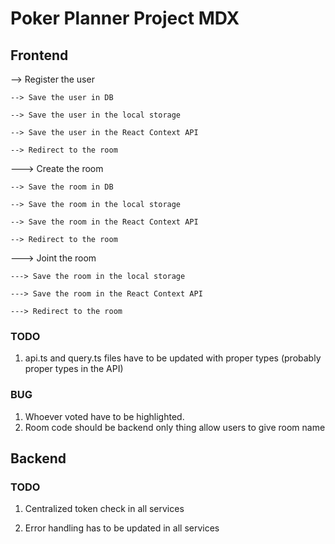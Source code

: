 # Poker Planner Project MDX

## Frontend

--> Register the user

    --> Save the user in DB

    --> Save the user in the local storage

    --> Save the user in the React Context API

    --> Redirect to the room


---> Create the room

    --> Save the room in DB

    --> Save the room in the local storage

    --> Save the room in the React Context API

    --> Redirect to the room

---> Joint the room

    ---> Save the room in the local storage

    ---> Save the room in the React Context API

    ---> Redirect to the room


### TODO

1. api.ts and query.ts files have to be updated with proper types (probably proper types in the API)


### BUG

1. Whoever voted have to be highlighted.
2. Room code should be backend only thing allow users to give room name

## Backend

### TODO

1. Centralized token check in all services

2. Error handling has to be updated in all services
